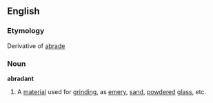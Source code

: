==English==

===Etymology===
Derivative of [[abrade]]
===Noun===
'''abradant'''

#A [[material]] used for [[grind]]ing, as [[emery]], [[sand]], [[powdered]] [[glass]], etc.